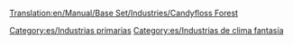 [[Translation:en/Manual/Base Set/Industries/Candyfloss Forest]]

{{es/Industrias| nombre=Bosque de algodón dulce
| imagen=CandyflossForest.png
| climas=[[es/Manual/Clima|Fantasía]]
| acepta=Nada
| produce=[[es/Manual/Base Set/Cargos/Algodón dulce|Algodón dulce]]
| notas=No existe en otros [[es/clima|climas]]
}}

[[Category:es/Industrias primarias]]
[[Category:es/Industrias de clima fantasía]]